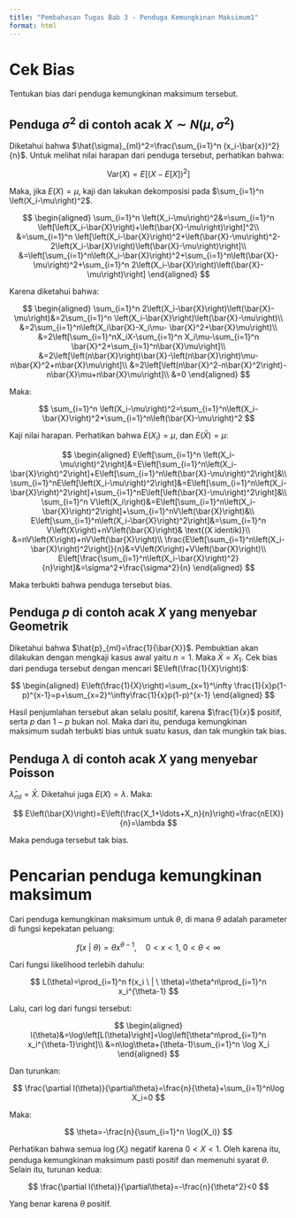 ```yaml
---
title: "Pembahasan Tugas Bab 3 - Penduga Kemungkinan Maksimum1"
format: html
---
```


# Cek Bias

Tentukan bias dari penduga kemungkinan maksimum tersebut.

## Penduga $\sigma^2$ di contoh acak $X\sim N(\mu,\sigma^2)$

Diketahui bahwa $\hat{\sigma}_{ml}^2=\frac{\sum_{i=1}^n (x_i-\bar{x})^2}{n}$. Untuk melihat nilai harapan dari penduga tersebut, perhatikan bahwa:

$$
\mathrm{Var}(X)=E\left[\left(X-E\left[X\right]\right)^2\right]
$$

Maka, jika $E(X)=\mu$, kaji dan lakukan dekomposisi pada $\sum_{i=1}^n \left(X_i-\mu\right)^2$.

$$
\begin{aligned}
\sum_{i=1}^n \left(X_i-\mu\right)^2&=\sum_{i=1}^n \left[\left(X_i-\bar{X}\right)+\left(\bar{X}-\mu\right)\right]^2\\
&=\sum_{i=1}^n \left[\left(X_i-\bar{X}\right)^2+\left(\bar{X}-\mu\right)^2-2\left(X_i-\bar{X}\right)\left(\bar{X}-\mu\right)\right]\\
&=\left[\sum_{i=1}^n\left(X_i-\bar{X}\right)^2+\sum_{i=1}^n\left(\bar{X}-\mu\right)^2+\sum_{i=1}^n 2\left(X_i-\bar{X}\right)\left(\bar{X}-\mu\right)\right]
\end{aligned}
$$

Karena diketahui bahwa:

$$
\begin{aligned}
\sum_{i=1}^n 2\left(X_i-\bar{X}\right)\left(\bar{X}-\mu\right)&=2\sum_{i=1}^n \left(X_i-\bar{X}\right)\left(\bar{X}-\mu\right)\\
&=2\sum_{i=1}^n\left(X_i\bar{X}-X_i\mu-
\bar{X}^2+\bar{X}\mu\right)\\
&=2\left[\sum_{i=1}^nX_iX-\sum_{i=1}^n X_i\mu-\sum_{i=1}^n \bar{X}^2+\sum_{i=1}^n\bar{X}\mu\right]\\
&=2\left[\left(n\bar{X}\right)\bar{X}-\left(n\bar{X}\right)\mu-n\bar{X}^2+n\bar{X}\mu\right]\\
&=2\left[\left(n\bar{X}^2-n\bar{X}^2\right)-n\bar{X}\mu+n\bar{X}\mu\right]\\
&=0
\end{aligned}
$$

Maka:

$$
\sum_{i=1}^n \left(X_i-\mu\right)^2=\sum_{i=1}^n\left(X_i-\bar{X}\right)^2+\sum_{i=1}^n\left(\bar{X}-\mu\right)^2
$$

Kaji nilai harapan. Perhatikan bahwa $E(X_i)=\mu$, dan $E(\bar{X})=\mu$:

$$
\begin{aligned}
E\left[\sum_{i=1}^n \left(X_i-\mu\right)^2\right]&=E\left[\sum_{i=1}^n\left(X_i-\bar{X}\right)^2\right]+E\left[\sum_{i=1}^n\left(\bar{X}-\mu\right)^2\right]&\\ 
\sum_{i=1}^nE\left[\left(X_i-\mu\right)^2\right]&=E\left[\sum_{i=1}^n\left(X_i-\bar{X}\right)^2\right]+\sum_{i=1}^nE\left[\left(\bar{X}-\mu\right)^2\right]&\\ 
\sum_{i=1}^n V\left(X_i\right)&=E\left[\sum_{i=1}^n\left(X_i-\bar{X}\right)^2\right]+\sum_{i=1}^nV\left(\bar{X}\right)&\\ 
E\left[\sum_{i=1}^n\left(X_i-\bar{X}\right)^2\right]&=\sum_{i=1}^n V\left(X\right)+nV\left(\bar{X}\right)& \text{(X identik)}\\ 
&=nV\left(X\right)+nV\left(\bar{X}\right)\\ 
\frac{E\left[\sum_{i=1}^n\left(X_i-\bar{X}\right)^2\right]}{n}&=V\left(X\right)+V\left(\bar{X}\right)\\ 
E\left[\frac{\sum_{i=1}^n\left(X_i-\bar{X}\right)^2}{n}\right]&=\sigma^2+\frac{\sigma^2}{n}
\end{aligned}
$$

Maka terbukti bahwa penduga tersebut bias.

## Penduga $p$ di contoh acak $X$ yang menyebar Geometrik

Diketahui bahwa $\hat{p}_{ml}=\frac{1}{\bar{X}}$. Pembuktian akan dilakukan dengan mengkaji kasus awal yaitu $n=1$. Maka $\bar{X}=X_1$. Cek bias dari penduga tersebut dengan mencari $E\left(\frac{1}{X}\right)$:

$$
\begin{aligned}
E\left(\frac{1}{X}\right)=\sum_{x=1}^\infty \frac{1}{x}p(1-p)^{x-1}=p+\sum_{x=2}^\infty\frac{1}{x}p(1-p)^{x-1}
\end{aligned}
$$

Hasil penjumlahan tersebut akan selalu positif, karena $\frac{1}{x}$ positif, serta $p$ dan $1-p$ bukan nol. Maka dari itu, penduga kemungkinan maksimum sudah terbukti bias untuk suatu kasus, dan tak mungkin tak bias.

## Penduga $\lambda$ di contoh acak $X$ yang menyebar Poisson

$\hat{\lambda}_{ml}=\bar{X}$. Diketahui juga $E(X)=\lambda$. Maka:

$$
E\left(\bar{X}\right)=E\left(\frac{X_1+\ldots+X_n}{n}\right)=\frac{nE(X)}{n}=\lambda
$$

Maka penduga tersebut tak bias.

# Pencarian penduga kemungkinan maksimum

Cari penduga kemungkinan maksimum untuk $\theta$, di mana $\theta$ adalah parameter di fungsi kepekatan peluang:

$$
f(x \ | \ \theta)=\theta x^{\theta-1}, \quad 0<x<1, \ 0<\theta<\infty
$$

Cari fungsi likelihood terlebih dahulu:

$$
L(\theta)=\prod_{i=1}^n f(x_i \ | \ \theta)=\theta^n\prod_{i=1}^n x_i^{\theta-1}
$$

Lalu, cari log dari fungsi tersebut:

$$
\begin{aligned}
l(\theta)&=\log\left[L(\theta)\right]=\log\left[\theta^n\prod_{i=1}^n x_i^{\theta-1}\right]\\ 
&=n\log\theta+(\theta-1)\sum_{i=1}^n \log X_i
\end{aligned}
$$

Dan turunkan:

$$
\frac{\partial l(\theta)}{\partial\theta}=\frac{n}{\theta}+\sum_{i=1}^n\log X_i=0
$$

Maka:

$$
\theta=-\frac{n}{\sum_{i=1}^n \log(X_i)}
$$

Perhatikan bahwa semua $\log(X_i)$ negatif karena $0<X<1$. Oleh karena itu, penduga kemungkinan maksimum pasti positif dan memenuhi syarat $\theta$. Selain itu, turunan kedua:

$$
\frac{\partial l(\theta)}{\partial\theta}=-\frac{n}{\theta^2}<0
$$

Yang benar karena $\theta$ positif.